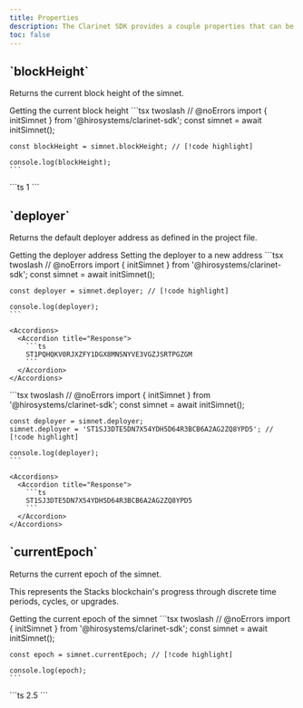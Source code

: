 ```yaml
---
title: Properties
description: The Clarinet SDK provides a couple properties that can be used to interact with the simnet.
toc: false
---
```





<Root className='text-md'>

<API className='api my-3'>

<div className='flex-1'>

<h2 className='mt-0'>`blockHeight`</h2>

Returns the current block height of the simnet.

</div>

<APIExample className='api-example xl:w-[50%]'>

<Tabs defaultValue="default">
  <TabsList className='flex flex-wrap'>
    <TabsTrigger value="default" className='tab group'>
      <Badge variant='outline' className='badge transition-colors hover:text-neutral-900 dark:group-hover:text-white'>Getting the current block height</Badge>
    </TabsTrigger>
  </TabsList>
  <TabsContent value="default">
    ```tsx twoslash
    // @noErrors
    import { initSimnet } from '@hirosystems/clarinet-sdk';
    const simnet = await initSimnet();

    const blockHeight = simnet.blockHeight; // [!code highlight]

    console.log(blockHeight);
    ```
  </TabsContent>
</Tabs>

<Accordions>
  <Accordion title="Response">
    ```ts
    1
    ```
  </Accordion>
</Accordions>

</APIExample>

</API>

<API className='api my-3'>

<div className='flex-1'>

<h2 className='mt-0'>`deployer`</h2>

Returns the default deployer address as defined in the project file.

</div>

<APIExample className='api-example xl:w-[50%]'>

<Tabs defaultValue="default">
  <TabsList className='flex flex-wrap'>
    <TabsTrigger value="default" className='tab group'>
      <Badge variant='outline' className='badge transition-colors hover:text-neutral-900 dark:group-hover:text-white'>Getting the deployer address</Badge>
    </TabsTrigger>
    <TabsTrigger value="set-deployer" className='tab group'>
      <Badge variant='outline' className='badge transition-colors hover:text-neutral-900 dark:group-hover:text-white'>Setting the deployer to a new address</Badge>
    </TabsTrigger>
  </TabsList>
  <TabsContent value="default">
    ```tsx twoslash
    // @noErrors
    import { initSimnet } from '@hirosystems/clarinet-sdk';
    const simnet = await initSimnet();

    const deployer = simnet.deployer; // [!code highlight]

    console.log(deployer);
    ```

    <Accordions>
      <Accordion title="Response">
        ```ts
        ST1PQHQKV0RJXZFY1DGX8MNSNYVE3VGZJSRTPGZGM
        ```
      </Accordion>
    </Accordions>
  </TabsContent>
  <TabsContent value="set-deployer">
    ```tsx twoslash
    // @noErrors
    import { initSimnet } from '@hirosystems/clarinet-sdk';
    const simnet = await initSimnet();

    const deployer = simnet.deployer;
    simnet.deployer = 'ST1SJ3DTE5DN7X54YDH5D64R3BCB6A2AG2ZQ8YPD5'; // [!code highlight]

    console.log(deployer);
    ```

    <Accordions>
      <Accordion title="Response">
        ```ts
        ST1SJ3DTE5DN7X54YDH5D64R3BCB6A2AG2ZQ8YPD5
        ```
      </Accordion>
    </Accordions>
  </TabsContent>
</Tabs>

</APIExample>

</API>

<API className='api my-3'>

<div className='flex-1'>

<h2 className='mt-0'>`currentEpoch`</h2>

Returns the current epoch of the simnet.

This represents the Stacks blockchain's progress through discrete time periods, cycles, or upgrades.

</div>

<APIExample className='api-example xl:w-[50%]'>

<Tabs defaultValue="default">
  <TabsList className='flex flex-wrap'>
    <TabsTrigger value="default" className='tab group'>
      <Badge variant='outline' className='badge transition-colors hover:text-neutral-900 dark:group-hover:text-white'>Getting the current epoch of the simnet</Badge>
    </TabsTrigger>
  </TabsList>
  <TabsContent value="default">
    ```tsx twoslash
    // @noErrors
    import { initSimnet } from '@hirosystems/clarinet-sdk';
    const simnet = await initSimnet();

    const epoch = simnet.currentEpoch; // [!code highlight]

    console.log(epoch);
    ```
  </TabsContent>
</Tabs>

<Accordions>
  <Accordion title="Response">
    ```ts
    2.5
    ```
  </Accordion>
</Accordions>

</APIExample>

</API>

</Root>